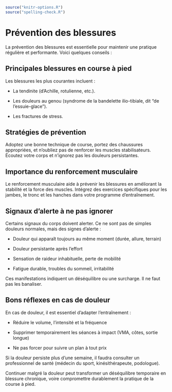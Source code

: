 ```r
source("knitr-options.R")
source("spelling-check.R")
```

# Prévention des blessures {-}

La prévention des blessures est essentielle pour maintenir une pratique régulière et performante.
Voici quelques conseils :


## Principales blessures en course à pied {-}

Les blessures les plus courantes incluent :

- La tendinite (d'Achille, rotulienne, etc.).

- Les douleurs au genou (syndrome de la bandelette ilio-tibiale, dit "de l'essuie-glace").

- Les fractures de stress.


## Stratégies de prévention {-}

Adoptez une bonne technique de course, portez des chaussures appropriées,
et n'oubliez pas de renforcer les muscles stabilisateurs.
Écoutez votre corps et n'ignorez pas les douleurs persistantes.


## Importance du renforcement musculaire {-}

Le renforcement musculaire aide à prévenir les blessures en améliorant la stabilité et la force des muscles.
Intégrez des exercices spécifiques pour les jambes, le tronc et les hanches dans votre programme d'entraînement.


## Signaux d'alerte à ne pas ignorer {-}

Certains signaux du corps doivent alerter. Ce ne sont pas de simples douleurs normales, mais des signes d'alerte :

- Douleur qui apparaît toujours au même moment (durée, allure, terrain)

- Douleur persistante après l'effort

- Sensation de raideur inhabituelle, perte de mobilité

- Fatigue durable, troubles du sommeil, irritabilité

Ces manifestations indiquent un déséquilibre ou une surcharge. Il ne faut pas les banaliser.


## Bons réflexes en cas de douleur {-}

En cas de douleur, il est essentiel d'adapter l'entraînement :

- Réduire le volume, l'intensité et la fréquence

- Supprimer temporairement les séances à impact (VMA, côtes, sortie longue)

- Ne pas forcer pour suivre un plan à tout prix

Si la douleur persiste plus d'une semaine, il faudra consulter un professionnel de santé (médecin du sport, kinésithérapeute, podologue).

Continuer malgré la douleur peut transformer un déséquilibre temporaire en blessure chronique, voire compromettre durablement la pratique de la course à pied.
